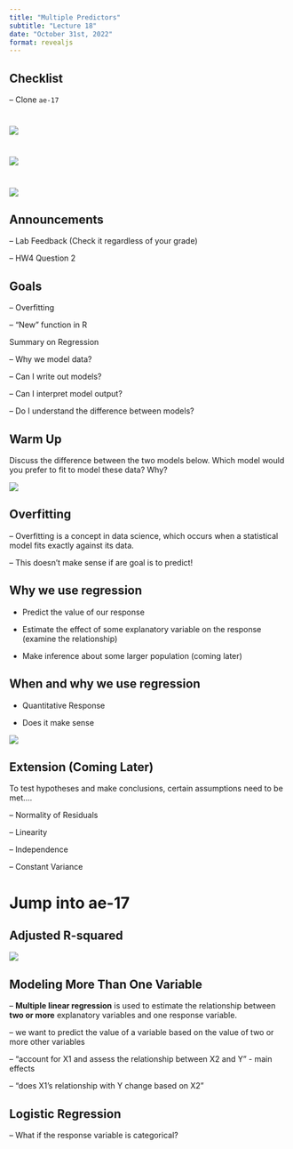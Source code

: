 ```yaml
---
title: "Multiple Predictors"
subtitle: "Lecture 18"
date: "October 31st, 2022"
format: revealjs
---
```


## Checklist

-- Clone `ae-17` 

#

![](images/paranormal.jpg){fig-align="center"}


# 

![](images/pumpkin.jpg){fig-align="center"}


#

![](images/venn.png)


## Announcements

-- Lab Feedback (Check it regardless of your grade)

-- HW4 Question 2 


## Goals 

-- Overfitting 

-- "New" function in R

Summary on Regression 

-- Why we model data? 

-- Can I write out models? 

-- Can I interpret model output? 

-- Do I understand the difference between models? 


## Warm Up 

Discuss the difference between the two models below. Which model would you prefer to fit to model these data? Why?

![](images/fitting.png)


## Overfitting 

-- Overfitting is a concept in data science, which occurs when a statistical model fits exactly against its data.

-- This doesn't make sense if are goal is to predict!



## Why we use regression

- Predict the value of our response

- Estimate the effect of some explanatory variable on the response (examine the relationship)

- Make inference about some larger population (coming later)

## When and why we use regression

- Quantitative Response 

- Does it make sense 

![](images/non-linear.png){fig-align="center"}

## Extension (Coming Later)

To test hypotheses and make conclusions, certain assumptions need to be met.... 

-- Normality of Residuals 

-- Linearity 

-- Independence 

-- Constant Variance 

# Jump into ae-17 

## Adjusted R-squared

![](images/adjRsquared.png){fig-align="center"}

## Modeling More Than One Variable 


-- **Multiple linear regression** is used to estimate the relationship between **two or more** explanatory variables and one response variable.

-- we want to predict the value of a variable based on the value of two or more other variables

-- "account for X1 and assess the relationship between X2 and Y" - main effects 

-- "does X1's relationship with Y change based on X2" 


## Logistic Regression

-- What if the response variable is categorical? 

